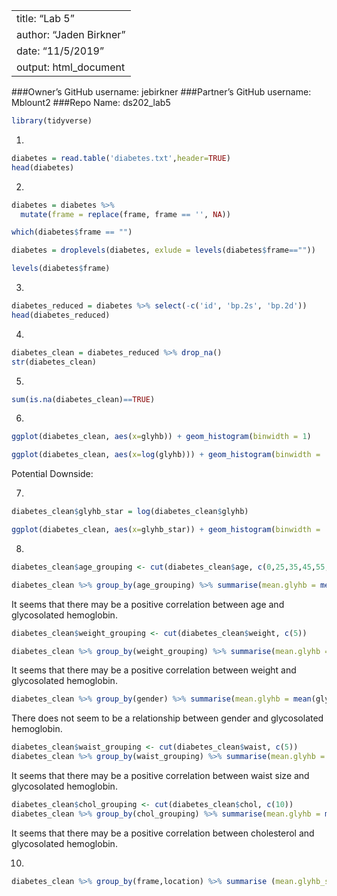 
---
title: "Lab 5"
author: "Jaden Birkner"
date: "11/5/2019"
output: html_document
---

###Owner’s GitHub username: jebirkner
###Partner’s GitHub username: Mblount2
###Repo Name: ds202_lab5

```r
library(tidyverse)
```


1.
```r
diabetes = read.table('diabetes.txt',header=TRUE)
head(diabetes)
```

2.
```r
diabetes = diabetes %>% 
  mutate(frame = replace(frame, frame == '', NA))
```

```r
which(diabetes$frame == "")
```

```r
diabetes = droplevels(diabetes, exlude = levels(diabetes$frame==""))
```

```r
levels(diabetes$frame)
```

3.
```r
diabetes_reduced = diabetes %>% select(-c('id', 'bp.2s', 'bp.2d'))
head(diabetes_reduced)
```

4.

```r
diabetes_clean = diabetes_reduced %>% drop_na()
str(diabetes_clean)
```

5.
```r
sum(is.na(diabetes_clean)==TRUE)
```


6.
```r
ggplot(diabetes_clean, aes(x=glyhb)) + geom_histogram(binwidth = 1)
```

```r
ggplot(diabetes_clean, aes(x=log(glyhb))) + geom_histogram(binwidth = .25)
```

Potential Downside:

7.
```r
diabetes_clean$glyhb_star = log(diabetes_clean$glyhb)

ggplot(diabetes_clean, aes(x=glyhb_star)) + geom_histogram(binwidth = .25)
```

8.

```r
diabetes_clean$age_grouping <- cut(diabetes_clean$age, c(0,25,35,45,55,65,max(diabetes_clean$age)))
```

```r
diabetes_clean %>% group_by(age_grouping) %>% summarise(mean.glyhb = mean(glyhb_star))
```

It seems that there may be a positive correlation between age and glycosolated hemoglobin.

```r
diabetes_clean$weight_grouping <- cut(diabetes_clean$weight, c(5))
```

```r
diabetes_clean %>% group_by(weight_grouping) %>% summarise(mean.glyhb = mean(glyhb_star))
```

It seems that there may be a positive correlation between weight and glycosolated hemoglobin.

```r
diabetes_clean %>% group_by(gender) %>% summarise(mean.glyhb = mean(glyhb_star))
```

There does not seem to be a relationship between gender and glycosolated hemoglobin.

```r
diabetes_clean$waist_grouping <- cut(diabetes_clean$waist, c(5))
diabetes_clean %>% group_by(waist_grouping) %>% summarise(mean.glyhb = mean(glyhb_star))
```

It seems that there may be a positive correlation between waist size and glycosolated hemoglobin.

```r
diabetes_clean$chol_grouping <- cut(diabetes_clean$chol, c(10))
diabetes_clean %>% group_by(chol_grouping) %>% summarise(mean.glyhb = mean(glyhb_star))
```

It seems that there may be a positive correlation between cholesterol and glycosolated hemoglobin.

10.
```r
diabetes_clean %>% group_by(frame,location) %>% summarise (mean.glyhb_star= mean(glyhb_star))
```

